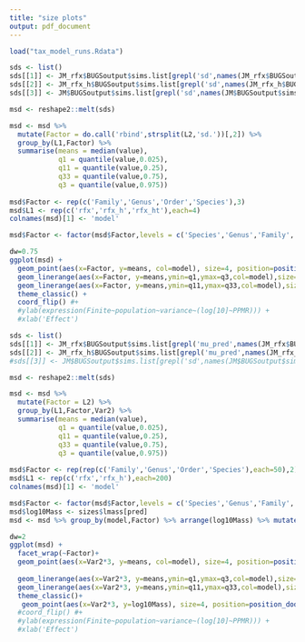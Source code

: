 ```yaml
---
title: "size plots"
output: pdf_document
---
```


```r

load("tax_model_runs.Rdata")

sds <- list()
sds[[1]] <- JM_rfx$BUGSoutput$sims.list[grepl('sd',names(JM_rfx$BUGSoutput$sims.list))]
sds[[2]] <- JM_rfx_h$BUGSoutput$sims.list[grepl('sd',names(JM_rfx_h$BUGSoutput$sims.list))]
sds[[3]] <- JM$BUGSoutput$sims.list[grepl('sd',names(JM$BUGSoutput$sims.list))]

msd <- reshape2::melt(sds)

msd <- msd %>% 
  mutate(Factor = do.call('rbind',strsplit(L2,'sd.'))[,2]) %>%
  group_by(L1,Factor) %>%
  summarise(means = median(value),
            q1 = quantile(value,0.025),
            q11 = quantile(value,0.25),
            q33 = quantile(value,0.75),
            q3 = quantile(value,0.975))
  
msd$Factor <- rep(c('Family','Genus','Order','Species'),3)
msd$L1 <- rep(c('rfx','rfx_h','rfx_ht'),each=4)
colnames(msd)[1] <- 'model'

msd$Factor <- factor(msd$Factor,levels = c('Species','Genus','Family','Order'))

dw=0.75
ggplot(msd) + 
  geom_point(aes(x=Factor, y=means, col=model), size=4, position=position_dodge(width=dw)) + 
  geom_linerange(aes(x=Factor, y=means,ymin=q1,ymax=q3,col=model),size=1,position=position_dodge(width=dw)) + 
  geom_linerange(aes(x=Factor, y=means,ymin=q11,ymax=q33,col=model),size=2,position=position_dodge(width=dw)) + 
  theme_classic() + 
  coord_flip() #+ 
  #ylab(expression(Finite~population~variance~(log[10]~PPMR))) + 
  #xlab('Effect')

```

```r

sds <- list()
sds[[1]] <- JM_rfx$BUGSoutput$sims.list[grepl('mu_pred',names(JM_rfx$BUGSoutput$sims.list))]
sds[[2]] <- JM_rfx_h$BUGSoutput$sims.list[grepl('mu_pred',names(JM_rfx_h$BUGSoutput$sims.list))]
#sds[[3]] <- JM$BUGSoutput$sims.list[grepl('sd',names(JM$BUGSoutput$sims.list))]

msd <- reshape2::melt(sds)

msd <- msd %>% 
  mutate(Factor = L2) %>%
  group_by(L1,Factor,Var2) %>%
  summarise(means = median(value),
            q1 = quantile(value,0.025),
            q11 = quantile(value,0.25),
            q33 = quantile(value,0.75),
            q3 = quantile(value,0.975))
  
msd$Factor <- rep(rep(c('Family','Genus','Order','Species'),each=50),2)
msd$L1 <- rep(c('rfx','rfx_h'),each=200)
colnames(msd)[1] <- 'model'

msd$Factor <- factor(msd$Factor,levels = c('Species','Genus','Family','Order'))
msd$log10Mass <- sizes$lmass[pred]
msd <- msd %>% group_by(model,Factor) %>% arrange(log10Mass) %>% mutate(Var2 = 1:n())

dw=2
ggplot(msd) + 
  facet_wrap(~Factor)+
  geom_point(aes(x=Var2*3, y=means, col=model), size=4, position=position_dodge(width=dw)) + 
 
  geom_linerange(aes(x=Var2*3, y=means,ymin=q1,ymax=q3,col=model),size=1, position=position_dodge(width=dw)) + 
  geom_linerange(aes(x=Var2*3, y=means,ymin=q11,ymax=q33,col=model),size=2, position=position_dodge(width=dw)) + 
  theme_classic()+
   geom_point(aes(x=Var2*3, y=log10Mass), size=4, position=position_dodge(width=dw)) 
  #coord_flip() #+ 
  #ylab(expression(Finite~population~variance~(log[10]~PPMR))) + 
  #xlab('Effect')

```